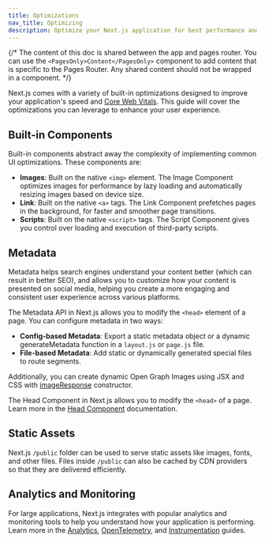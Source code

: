 ```yaml
---
title: Optimizations
nav_title: Optimizing
description: Optimize your Next.js application for best performance and user experience.
---
```


{/* The content of this doc is shared between the app and pages router. You can use the `<PagesOnly>Content</PagesOnly>` component to add content that is specific to the Pages Router. Any shared content should not be wrapped in a component. */}

Next.js comes with a variety of built-in optimizations designed to improve your application's speed and [Core Web Vitals](https://web.dev/vitals/). This guide will cover the optimizations you can leverage to enhance your user experience.

## Built-in Components

Built-in components abstract away the complexity of implementing common UI optimizations. These components are:

- **Images**: Built on the native `<img>` element. The Image Component optimizes images for performance by lazy loading and automatically resizing images based on device size.
- **Link**: Built on the native `<a>` tags. The Link Component prefetches pages in the background, for faster and smoother page transitions.
- **Scripts**: Built on the native `<script>` tags. The Script Component gives you control over loading and execution of third-party scripts.

## Metadata

Metadata helps search engines understand your content better (which can result in better SEO), and allows you to customize how your content is presented on social media, helping you create a more engaging and consistent user experience across various platforms.

<AppOnly>

The Metadata API in Next.js allows you to modify the `<head>` element of a page. You can configure metadata in two ways:

- **Config-based Metadata**: Export a static metadata object or a dynamic generateMetadata function in a `layout.js` or `page.js` file.
- **File-based Metadata**: Add static or dynamically generated special files to route segments.

Additionally, you can create dynamic Open Graph Images using JSX and CSS with [imageResponse](/docs/app/api-reference/functions/image-response) constructor.

</AppOnly>

<PagesOnly>

The Head Component in Next.js allows you to modify the `<head>` of a page. Learn more in the [Head Component](/docs/pages/building-your-application/optimizing/head) documentation.

</PagesOnly>

## Static Assets

Next.js `/public` folder can be used to serve static assets like images, fonts, and other files. Files inside `/public` can also be cached by CDN providers so that they are delivered efficiently.

## Analytics and Monitoring

For large applications, Next.js integrates with popular analytics and monitoring tools to help you understand how your application is performing. Learn more in the <PagesOnly>[Analytics](/docs/app/building-your-application/optimizing/analytics), </PagesOnly> [OpenTelemetry](/docs/pages/building-your-application/optimizing/open-telemetry)<PagesOnly>,</PagesOnly> and [Instrumentation](/docs/pages/building-your-application/optimizing/instrumentation) guides.
